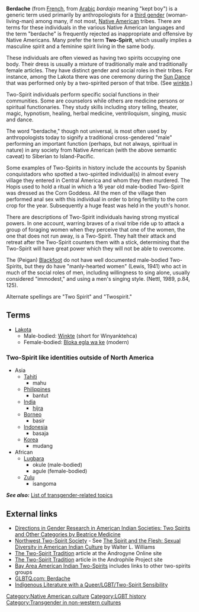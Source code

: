 '''Berdache''' (from [[French language|French]], from [[Arabic language|Arabic]] ''bardajo'' meaning "kept boy") is a generic term used primarily by anthropologists for a [[third gender]] (woman-living-man) among many, if not most, [[Native American]] tribes. There are terms for these individuals in the various Native American languages and the term "berdache" is frequently rejected as inappropriate and offensive by Native Americans. Many prefer the term '''Two-Spirit''', which usually implies a masculine spirit and a feminine spirit living in the same body.

These individuals are often viewed as having two spirits occupying one body.  Their dress is usually a mixture of traditionally male and traditionally female articles.  They have distinct gender and social roles in their tribes.  For instance, among the Lakota there was one ceremony during the [[Sun Dance]] that was performed only by a two-spirited person of that tribe. (See [[winkte]].)

Two-Spirit individuals perform specific social functions in their communities. Some are counselors while others are medicine persons or spiritual functionaries. They study skills including story telling, theater, magic, hypnotism, healing, herbal medicine, ventriloquism, singing, music and dance.

The word "berdache," though not universal, is most often used by anthropologists today to signify a traditional cross-gendered "male" performing an important function (perhaps, but not always, spiritual in nature) in any society from Native American (with the above semantic caveat) to Siberian to Island-Pacific.

Some examples of Two-Spirits in history include the accounts by Spanish conquistadors who spotted a two-spirited individual(s) in almost every village they entered in Central America and whom they then murdered. The Hopis used to hold a ritual in which a 16 year old male-bodied Two-Spirit was dressed as the Corn Goddess. All the men of the village then performed anal sex with this individual in order to bring fertility to the corn crop for the year. Subsequently a huge feast was held in the youth's honor.

There are descriptions of Two-Spirit individuals having strong mystical powers. In one account, warring braves of a rival tribe ride up to attack a group of foraging women when they perceive that one of the women, the one that does not run away, is a Two-Spirit. They halt their attack and retreat after the Two-Spirit counters them with a stick, determining that the Two-Spirit will have great power which they will not be able to overcome.

The (Peigan) [[Blackfeet|Blackfoot]] do not have well documented male-bodied Two-Spirits, but they do have "manly-hearted women" (Lewis, 1941) who act in much of the social roles of men, including willingness to sing alone, usually considered "immodest," and using a men's singing style. (Nettl, 1989, p.84, 125).

Alternate spellings are "Two Spirit" and "Twospirit."

==Terms==
*[[Lakota]]
**Male-bodied: [[Winkte]] (short for Winyanktehca)
**Female-bodied: [[Bloka egla wa ke]] (modern)

===Two-Spirit like identities outside of North America===
*Asia
**[[Tahiti]]
***mahu
**[[Philippines]]
***bantut
**[[India]]
***[[Hijra (India)|hijra]]
**[[Borneo]]
***basir
**[[Indonesia]]
***basaja
**[[Korea]]
***mudang
*African
**[[Lugbara]]
***okule (male-bodied)
***agule (female-bodied)
**[[Zulu]]
***isangoma

'''''See also:''''' [[List of transgender-related topics]]

==External links==
*[http://www.ac.wwu.edu/~culture/medicine.htm Directions in Gender Research in American Indian Societies: Two Spirits and Other Categories by Beatrice Medicine]
*[http://www.nwtwospiritsociety.org/ Northwest Two-Spirit Society] - See [http://www.ifge.org/books/spirit_and_flesh.htm The Spirit and the Flesh: Sexual Diversity in American Indian Culture] by Walter L. Williams 
*[http://androgyne.0catch.com/2spiritx.htm The Two-Spirit Tradition] article at the Androgyne Online site
*[http://www.androphile.org/preview/Culture/NativeAmerica/amerindian.htm The Two-Spirit Tradition] article in the Androphile Project site
*[http://www.baaits.org Bay Area American Indian Two-Spirits] includes links to other two-spirits groups
*[http://www.glbtq.com/social-sciences/berdache.html GLBTQ.com: Berdache]
*[http://oncampus.richmond.edu/faculty/ASAIL/Two-Spirit.htm Indigenous Literature with a Queer/LGBT/Two-Spirit Sensibility] 

[[Category:Native American culture]]
[[Category:LGBT history]]
[[Category:Transgender in non-western cultures]]